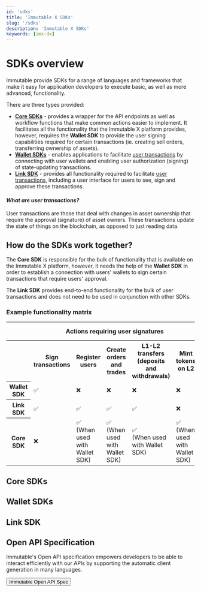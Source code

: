 ```yaml
---
id: 'sdks'
title: 'Immutable X SDKs'
slug: '/sdks'
description: 'Immutable X SDKs'
keywords: [imx-dx]
---
```


# SDKs overview

Immutable provide SDKs for a range of languages and frameworks that make it easy for application developers to execute basic, as well as more advanced, functionality.

There are three types provided:
* **[Core SDKs](#core-sdks)** - provides a wrapper for the API endpoints as well as workflow functions that make common actions easier to implement. It facilitates all the functionality that the Immutable X platform provides, however, requires the **Wallet SDK** to provide the user signing capabilities required for certain transactions (ie. creating sell orders, transferring ownership of assets).
* **[Wallet SDKs](#wallet-sdks)** - enables applications to facilitate [user transactions](#what-are-user-transactions) by connecting with user wallets and enabling user authorization (signing) of state-updating transactions.
* **[Link SDK](../main/guides/link-sdk/index.md)** - provides all functionality required to facilitate [user transactions](#what-are-user-transactions), including a user interface for users to see, sign and approve these transactions.

#### ***What are user transactions?***
User transactions are those that deal with changes in asset ownership that require the approval (signature) of asset owners. These transactions update the state of things on the blockchain, as opposed to just reading data.

## How do the SDKs work together?

The **Core SDK** is responsible for the bulk of functionality that is available on the Immutable X platform, however, it needs the help of the **Wallet SDK** in order to establish a connection with users' wallets to sign certain transactions that require users' approval.

The **Link SDK** provides end-to-end functionality for the bulk of user transactions and does not need to be used in conjunction with other SDKs.

### Example functionality matrix
<table>
    <tbody>
        <tr>
            <th></th>
            <th colspan="5">Actions requiring user signatures</th>
            <th colspan="4">Actions not requiring user signatures</th>
        </tr>
        <tr>
            <th></th>
            <th>Sign transactions</th>
            <th>Register users</th>
            <th>Create orders and trades</th>
            <th>L1-L2 transfers (deposits and withdrawals)</th>
            <th>Mint tokens on L2</th>
            <th>Get list of assets</th>
            <th>Get orders</th>
            <th>Get trades</th>
            <th>Get user balances</th>
        </tr>
        <tr>
            <th>Wallet SDK</th>
            <td>✅</td>
            <td>❌</td>
            <td>❌</td>
            <td>❌</td>
            <td>❌</td>
            <td>❌</td>
            <td>❌</td>
            <td>❌</td>
            <td>❌</td>
        </tr>
        <tr>
            <th>Link SDK</th>
            <td>✅</td>
            <td>✅</td>
            <td>✅</td>
            <td>✅</td>
            <td>❌</td>
            <td>❌</td>
            <td>❌</td>
            <td>❌</td>
            <td>❌</td>        
        </tr>
        <tr>
            <th>Core SDK</th>
            <td>❌</td>
            <td>✅<br/>(When used with Wallet SDK)</td>
            <td>✅<br/>(When used with Wallet SDK)</td>
            <td>✅<br/>(When used with Wallet SDK)</td>
            <td>✅<br/>(When used with Wallet SDK)</td>
            <td>✅</td>
            <td>✅</td>
            <td>✅</td>
            <td>✅</td>
        </tr>
    </tbody>
</table>


## Core SDKs
<SdkButtonList sdks={coreSDKs} />

## Wallet SDKs
<SdkButtonList sdks={walletSDKs} />

## Link SDK
<SdkButtonList sdks={linkSDK} />

## Open API Specification

Immutable's Open API specification empowers developers to be able to interact efficiently with our APIs by supporting the automatic client generation in many languages.

<a href="https://github.com/immutable/imx-core-sdk/blob/main/openapi.json">
  <Button>
    Immutable Open API Spec <RightArrowIcon className={articleStyles.ctaIcon} />
  </Button>
</a>
